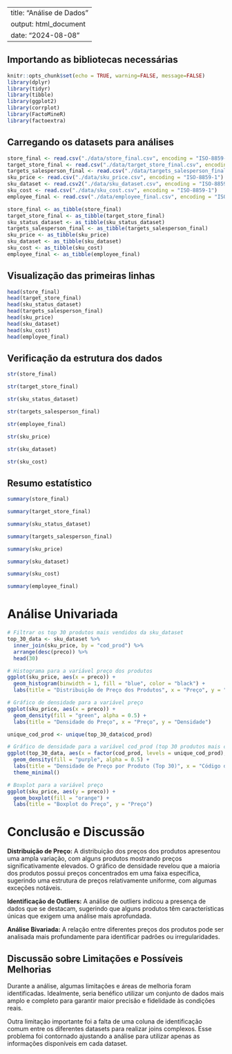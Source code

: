 

---
title: "Análise de Dados"
output: html_document
date: "2024-08-08"
---

## Importando as bibliotecas necessárias

```r
knitr::opts_chunk$set(echo = TRUE, warning=FALSE, message=FALSE)
library(dplyr)
library(tidyr)
library(tibble)
library(ggplot2)
library(corrplot)
library(FactoMineR)
library(factoextra)
```

## Carregando os datasets para análises

```r
store_final <- read.csv("./data/store_final.csv", encoding = "ISO-8859-1")
target_store_final <- read.csv("./data/target_store_final.csv", encoding = "ISO-8859-1")
targets_salesperson_final <- read.csv("./data/targets_salesperson_final.csv", encoding = "ISO-8859-1")
sku_price <- read.csv("./data/sku_price.csv", encoding = "ISO-8859-1")
sku_dataset <- read.csv2("./data/sku_dataset.csv", encoding = "ISO-8859-1")
sku_cost <- read.csv("./data/sku_cost.csv", encoding = "ISO-8859-1")
employee_final <- read.csv("./data/employee_final.csv", encoding = "ISO-8859-1")

store_final <- as_tibble(store_final)
target_store_final <- as_tibble(target_store_final)
sku_status_dataset <- as_tibble(sku_status_dataset)
targets_salesperson_final <- as_tibble(targets_salesperson_final)
sku_price <- as_tibble(sku_price)
sku_dataset <- as_tibble(sku_dataset)
sku_cost <- as_tibble(sku_cost)
employee_final <- as_tibble(employee_final)
```

## Visualização das primeiras linhas

```r
head(store_final)
head(target_store_final)
head(sku_status_dataset)
head(targets_salesperson_final)
head(sku_price)
head(sku_dataset)
head(sku_cost)
head(employee_final)
```

## Verificação da estrutura dos dados

```r
str(store_final)
```

```r
str(target_store_final)
```

```r
str(sku_status_dataset)
```

```r
str(targets_salesperson_final)
```

```r
str(employee_final)
```

```r
str(sku_price)
```

```r
str(sku_dataset)
```

```r
str(sku_cost)
```

## Resumo estatístico


```r
summary(store_final)
```

```r
summary(target_store_final)
```

```r
summary(sku_status_dataset)
```

```r
summary(targets_salesperson_final)
```

```r
summary(sku_price)
```

```r
summary(sku_dataset)
```

```r
summary(sku_cost)
```

```r
summary(employee_final)
```

# Análise Univariada

```r
# Filtrar os top 30 produtos mais vendidos da sku_dataset
top_30_data <- sku_dataset %>%
  inner_join(sku_price, by = "cod_prod") %>%
  arrange(desc(preco)) %>%
  head(30) 
```

```r

# Histograma para a variável preço dos produtos
ggplot(sku_price, aes(x = preco)) +
  geom_histogram(binwidth = 1, fill = "blue", color = "black") +
  labs(title = "Distribuição de Preço dos Produtos", x = "Preço", y = "Frequência")
```

```r
# Gráfico de densidade para a variável preço
ggplot(sku_price, aes(x = preco)) +
  geom_density(fill = "green", alpha = 0.5) +
  labs(title = "Densidade do Preço", x = "Preço", y = "Densidade")
```

```r

unique_cod_prod <- unique(top_30_data$cod_prod)

# Gráfico de densidade para a variável cod_prod (top 30 produtos mais caros)
ggplot(top_30_data, aes(x = factor(cod_prod, levels = unique_cod_prod), group = cod_prod)) +
  geom_density(fill = "purple", alpha = 0.5) +
  labs(title = "Densidade de Preço por Produto (Top 30)", x = "Código do Produto", y = "Densidade") +
  theme_minimal()
```

```r
# Boxplot para a variável preço
ggplot(sku_price, aes(y = preco)) +
  geom_boxplot(fill = "orange") +
  labs(title = "Boxplot do Preço", y = "Preço")
```

# Conclusão e Discussão

**Distribuição de Preço:** A distribuição dos preços dos produtos apresentou uma ampla variação, com alguns produtos mostrando preços significativamente elevados. O gráfico de densidade revelou que a maioria dos produtos possui preços concentrados em uma faixa específica, sugerindo uma estrutura de preços relativamente uniforme, com algumas exceções notáveis.

**Identificação de Outliers:** A análise de outliers indicou a presença de dados que se destacam, sugerindo que alguns produtos têm características únicas que exigem uma análise mais aprofundada.

**Análise Bivariada:** A relação entre diferentes preços dos produtos pode ser analisada mais profundamente para identificar padrões ou irregularidades.

## Discussão sobre Limitações e Possíveis Melhorias

Durante a análise, algumas limitações e áreas de melhoria foram identificadas. Idealmente, seria benéfico utilizar um conjunto de dados mais amplo e completo para garantir maior precisão e fidelidade às condições reais.

Outra limitação importante foi a falta de uma coluna de identificação comum entre os diferentes datasets para realizar joins complexos. Esse problema foi contornado ajustando a análise para utilizar apenas as informações disponíveis em cada dataset.


